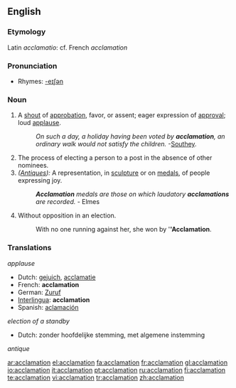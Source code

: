 ==English==

===Etymology===
Latin ''acclamatio'': cf. French ''acclamation''

===Pronunciation===
* Rhymes: [[Rhymes:English:-eɪʃǝn|-eɪʃǝn]]

===Noun===
{{en-noun}}

# A [[shout]] of [[approbation]], favor, or assent; eager expression of [[approval]]; loud [[applause]].
#: ''On such a day, a holiday having been voted by '''acclamation''', an ordinary walk would not satisfy the children.''  -[[Southey]].
# The process of electing a person to a post in the absence of other nominees.
# ''([[Antique]]s):'' A representation, in [[sculpture]] or on [[medals]], of people expressing joy.
#: '''''Acclamation''' medals are those on which laudatory '''acclamations''' are recorded.''  - Elmes
# {{context|Canadian}} Without opposition in an election.
#: With no one running against her, she won by '''''Acclamation'''.

===Translations===
{{rfc-level|Translations at L3+ (AutoFormat would have corrected level of Translations)}}
''applause''
* Dutch: [[gejuich]], [[acclamatie]]
* French: '''acclamation'''
* German: [[Zuruf]]
* [[Interlingua]]: '''acclamation'''
* Spanish: [[aclamación]]

''election of a standby''
* Dutch: zonder hoofdelijke stemming, met algemene instemming

''antique''

[[ar:acclamation]]
[[el:acclamation]]
[[fa:acclamation]]
[[fr:acclamation]]
[[gl:acclamation]]
[[io:acclamation]]
[[it:acclamation]]
[[pt:acclamation]]
[[ru:acclamation]]
[[fi:acclamation]]
[[te:acclamation]]
[[vi:acclamation]]
[[tr:acclamation]]
[[zh:acclamation]]